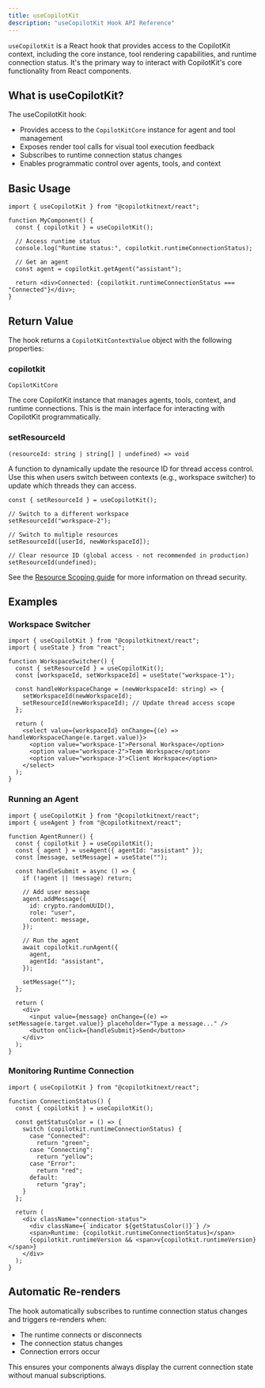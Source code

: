 ```yaml
---
title: useCopilotKit
description: "useCopilotKit Hook API Reference"
---
```


`useCopilotKit` is a React hook that provides access to the CopilotKit context, including the core instance, tool
rendering capabilities, and runtime connection status. It's the primary way to interact with CopilotKit's core
functionality from React components.

## What is useCopilotKit?

The useCopilotKit hook:

- Provides access to the `CopilotKitCore` instance for agent and tool management
- Exposes render tool calls for visual tool execution feedback
- Subscribes to runtime connection status changes
- Enables programmatic control over agents, tools, and context

## Basic Usage

```tsx
import { useCopilotKit } from "@copilotkitnext/react";

function MyComponent() {
  const { copilotkit } = useCopilotKit();

  // Access runtime status
  console.log("Runtime status:", copilotkit.runtimeConnectionStatus);

  // Get an agent
  const agent = copilotkit.getAgent("assistant");

  return <div>Connected: {copilotkit.runtimeConnectionStatus === "Connected"}</div>;
}
```

## Return Value

The hook returns a `CopilotKitContextValue` object with the following properties:

### copilotkit

`CopilotKitCore`

The core CopilotKit instance that manages agents, tools, context, and runtime connections. This is the main interface
for interacting with CopilotKit programmatically.

### setResourceId

`(resourceId: string | string[] | undefined) => void`

A function to dynamically update the resource ID for thread access control. Use this when users switch between contexts (e.g., workspace switcher) to update which threads they can access.

```tsx
const { setResourceId } = useCopilotKit();

// Switch to a different workspace
setResourceId("workspace-2");

// Switch to multiple resources
setResourceId([userId, newWorkspaceId]);

// Clear resource ID (global access - not recommended in production)
setResourceId(undefined);
```

See the [Resource Scoping guide](/guides/resource-scoping) for more information on thread security.

## Examples

### Workspace Switcher

```tsx
import { useCopilotKit } from "@copilotkitnext/react";
import { useState } from "react";

function WorkspaceSwitcher() {
  const { setResourceId } = useCopilotKit();
  const [workspaceId, setWorkspaceId] = useState("workspace-1");

  const handleWorkspaceChange = (newWorkspaceId: string) => {
    setWorkspaceId(newWorkspaceId);
    setResourceId(newWorkspaceId); // Update thread access scope
  };

  return (
    <select value={workspaceId} onChange={(e) => handleWorkspaceChange(e.target.value)}>
      <option value="workspace-1">Personal Workspace</option>
      <option value="workspace-2">Team Workspace</option>
      <option value="workspace-3">Client Workspace</option>
    </select>
  );
}
```

### Running an Agent

```tsx
import { useCopilotKit } from "@copilotkitnext/react";
import { useAgent } from "@copilotkitnext/react";

function AgentRunner() {
  const { copilotkit } = useCopilotKit();
  const { agent } = useAgent({ agentId: "assistant" });
  const [message, setMessage] = useState("");

  const handleSubmit = async () => {
    if (!agent || !message) return;

    // Add user message
    agent.addMessage({
      id: crypto.randomUUID(),
      role: "user",
      content: message,
    });

    // Run the agent
    await copilotkit.runAgent({
      agent,
      agentId: "assistant",
    });

    setMessage("");
  };

  return (
    <div>
      <input value={message} onChange={(e) => setMessage(e.target.value)} placeholder="Type a message..." />
      <button onClick={handleSubmit}>Send</button>
    </div>
  );
}
```

### Monitoring Runtime Connection

```tsx
import { useCopilotKit } from "@copilotkitnext/react";

function ConnectionStatus() {
  const { copilotkit } = useCopilotKit();

  const getStatusColor = () => {
    switch (copilotkit.runtimeConnectionStatus) {
      case "Connected":
        return "green";
      case "Connecting":
        return "yellow";
      case "Error":
        return "red";
      default:
        return "gray";
    }
  };

  return (
    <div className="connection-status">
      <div className={`indicator ${getStatusColor()}`} />
      <span>Runtime: {copilotkit.runtimeConnectionStatus}</span>
      {copilotkit.runtimeVersion && <span>v{copilotkit.runtimeVersion}</span>}
    </div>
  );
}
```

## Automatic Re-renders

The hook automatically subscribes to runtime connection status changes and triggers re-renders when:

- The runtime connects or disconnects
- The connection status changes
- Connection errors occur

This ensures your components always display the current connection state without manual subscriptions.
